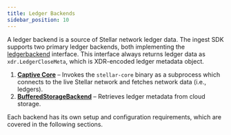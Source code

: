 ```yaml
---
title: Ledger Backends
sidebar_position: 10
---
```


A ledger backend is a source of Stellar network ledger data. The ingest SDK supports two primary ledger backends, both implementing the [ledgerbackend](https://github.com/stellar/go/blob/master/ingest/ledgerbackend/ledger_backend.go) interface. This interface always returns ledger data as `xdr.LedgerCloseMeta`, which is XDR-encoded ledger metadata object.

1. **[Captive Core](/docs/data/ingest-library/developer_guide/ledgerbackends/captivecore)** – Invokes the `stellar-core` binary as a subprocess which connects to the live Stellar network and fetches network data (i.e., ledgers).
2. **[BufferedStorageBackend](/docs/data/ingest-library/developer_guide/ledgerbackends/bufferedstoragebackend)** – Retrieves ledger metadata from cloud storage.

Each backend has its own setup and configuration requirements, which are covered in the following sections.
